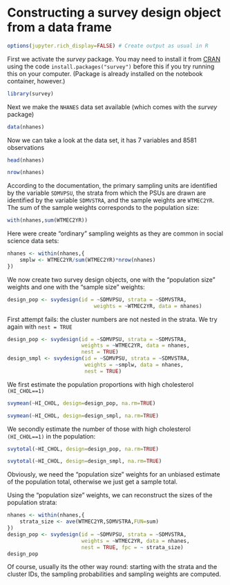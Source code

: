 # Constructing a survey design object from a data frame

```r
options(jupyter.rich_display=FALSE) # Create output as usual in R
```

First we activate the *survey* package. You may need to install it from [CRAN](https://cran.r-project.org/package=survey) using the code `install.packages("survey")` before this if you try running this on your computer. (Package is already installed on the notebook container, however.)

```r
library(survey)
```

Next we make the `NHANES` data set available (which comes with the *survey*
package)

```r
data(nhanes)
```

Now we can take a look at the data set, it has 7 variables and 8581 observations

```r
head(nhanes)
```

```r
nrow(nhanes)
```

According to the documentation, the primary sampling units are identified by
the variable `SDMVPSU`, the strata from which the PSUs are drawn are
identified by the variable `SDMVSTRA`, and the sample weights are `WTMEC2YR`.
The sum of the sample weights corresponds to the population size:

```r
with(nhanes,sum(WTMEC2YR))
```

Here were create "ordinary" sampling weights as they are common in social
science data sets:

```r
nhanes <- within(nhanes,{
    smplw <- WTMEC2YR/sum(WTMEC2YR)*nrow(nhanes)
})
```

We now create two survey design objects, one with the "population size"
weights and one with the "sample size" weights:

```r
design_pop <- svydesign(id = ~SDMVPSU, strata = ~SDMVSTRA,
                            weights = ~WTMEC2YR, data = nhanes)
```

First attempt fails: the cluster numbers are not nested in the strata.
We try again with `nest = TRUE`

```r
design_pop <- svydesign(id = ~SDMVPSU, strata = ~SDMVSTRA,
                        weights = ~WTMEC2YR, data = nhanes,
                        nest = TRUE)
design_smpl <- svydesign(id = ~SDMVPSU, strata = ~SDMVSTRA,
                         weights = ~smplw, data = nhanes,
                         nest = TRUE)
```

We first estimate the population proportions with high cholesterol `(HI_CHOL==1)`

```r
svymean(~HI_CHOL, design=design_pop, na.rm=TRUE)
```

```r
svymean(~HI_CHOL, design=design_smpl, na.rm=TRUE)
```

We secondly estimate the number of those with high cholesterol `(HI_CHOL==1)` in
the population:

```r
svytotal(~HI_CHOL, design=design_pop, na.rm=TRUE)
```

```r
svytotal(~HI_CHOL, design=design_smpl, na.rm=TRUE)
```

Obviously, we need the "population size" weights for an unbiased estimate of
the population total, otherwise we just get a sample total.


Using the "population size" weights, we can reconstruct the sizes of the
population strata:

```r
nhanes <- within(nhanes,{
    strata_size <- ave(WTMEC2YR,SDMVSTRA,FUN=sum)
})
design_pop <- svydesign(id = ~SDMVPSU, strata = ~SDMVSTRA,
                        weights = ~WTMEC2YR, data = nhanes,
                        nest = TRUE, fpc = ~ strata_size)
design_pop
```

Of course, usually its the other way round: starting with the strata and the
cluster IDs, the sampling probabilities and sampling weights are computed.
